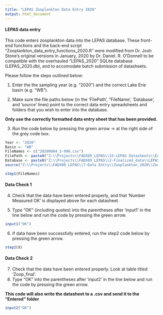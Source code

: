 ---
title: "LEPAS Zooplankton Data Entry 2020"
output: html_document
---

#### LEPAS data entry ####
This code enters zooplankton data into the LEPAS database. These front-end functions and the back-end script 
"Zooplankton_data_entry_functions_2020.R" were modified from Dr. Josh Stone's original versions in January, 2020 
by Dr. Daniel. R. O'Donnell to be compatible with the overhauled "LEPAS_2020" SQLite database (LEPAS_2020.db), and 
to accomodate batch submission of datasheets.

Please follow the steps outlined below:

1. Enter the the sampling year (e.g. "2020") and the correct Lake Erie basin (e.g. "WB"). 

2. Make sure the file paths below (in the 'FilePath', "FileName', 'Database', and 'source' lines) point to the correct 
   data entry spreadsheets and folders that you wish to enter into the database. 

**Only use the correctly formatted data entry sheet that has been provided.**

3. Run the code below by pressing the green arrow -> at the right side of the grey code box.   
```{r warning=FALSE}

Year <- "2020"
Basin <- "WB"
FileNames <- c("20200604_3-996.csv")
FilePath <- paste0("Z:\\Projects\\FADX09_LEPAS\\15-LEPAS Datasheets\\Entered Spreadsheets\\3-Zooplankton\\LEPAS_2020\\2020-WB\\NOT_entered\\")
Database <- paste0("Z:\\Projects\\FADX09_LEPAS\\2-Finalized_data\\LEPAS_2020.db")
source("Z:\\Projects\\FADX09_LEPAS\\7-Data Entry\\Zooplankton_2020\\Zooplankton_data_entry_functions_2020.R")

step1(FileNames)

```


#### Data Check 1 ####
4. Check that the data have been entered properly, and that 'Number Measured OK' is displayed above for each datasheet.
   
5. Type "OK" (including quotes) into the parentheses after 'input1' in the line below and run 
   the code by pressing the green arrow.

```{r}

input1("OK")

```


6. If data have been successfully entered, run the step2 code below by pressing the green arrow.

```{r}

step2(X)

```


#### Data Check 2 ####
7. Check that the data have been entered properly. Look at table titled 'Zoop_final'.
8. Type "OK" into the parentheses after 'input2' in the line below and run the code by pressing the green arrow.

**This code will also write the datasheet to a .csv and send it to the "Entered" folder**

```{r}

input2("OK")

```






